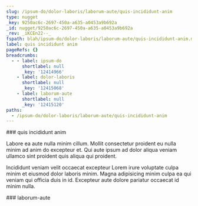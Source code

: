 ```yaml
---
slug: /ipsum-do/dolor-laboris/laborum-aute/quis-incididunt-anim
type: nugget
_key: 9250ac6c-2697-450a-a635-a0453a9b692a
_id: nugget/9250ac6c-2697-450a-a635-a0453a9b692a
_rev: _iKCEn22--_
fspath: blah/ipsum-do/dolor-laboris/laborum-aute/quis-incididunt-anim.md
label: quis incididunt anim
pageRefs: {}
breadcrumbs:
  - - label: ipsum-do
      shortlabel: null
      _key: '12414966'
    - label: dolor-laboris
      shortlabel: null
      _key: '12415068'
    - label: laborum-aute
      shortlabel: null
      _key: '12415120'
paths:
  - /ipsum-do/dolor-laboris/laborum-aute/quis-incididunt-anim
---
```


<NuggetArea>
<Nugget slug="/ipsum-do/dolor-laboris/laborum-aute/quis-incididunt-anim" type="nugget" _key="9250ac6c-2697-450a-a635-a0453a9b692a" _id="nugget/9250ac6c-2697-450a-a635-a0453a9b692a" _rev="_iKCEn22--_" fspath="blah/ipsum-do/dolor-laboris/laborum-aute/quis-incididunt-anim.md" label="quis incididunt anim" paths="/ipsum-do/dolor-laboris/laborum-aute/quis-incididunt-anim">
<NuggetBody>
### quis incididunt anim

Labore ea aute nulla minim cillum. Mollit consectetur proident eu nulla minim ad anim do excepteur et. Qui aute ipsum ad dolor aliqua veniam ullamco sint proident quis aliqua qui proident.

Incididunt veniam velit occaecat excepteur Lorem irure voluptate culpa minim et eiusmod dolor laboris minim. Magna adipisicing minim culpa ea qui veniam qui officia duis in id. Excepteur aute dolore pariatur occaecat id minim nulla.

</NuggetBody>
<Breadcrumbs>
<Crumbs>
<Crumb _key="12414966" label="ipsum-do" /><Crumb _key="12415068" label="dolor-laboris" /><Crumb _key="12415120" label="laborum-aute" />
</Crumbs>
</Breadcrumbs>
</Nugget>

<NuggetsInbound>
</NuggetsInbound>
<NuggetsOutbound>
</NuggetsOutbound>
</NuggetArea>
<PassagesInbound>
<Passage direction="inbound" type="passage" _key="12415120" _id="passage/12415120" _rev="_iKCEn2y--_" label="laborum-aute" passage="laborum-aute" fspath="blah/ipsum-do/dolor-laboris/laborum-aute" paths="/ipsum-do/dolor-laboris/laborum-aute" slug="/ipsum-do/dolor-laboris/laborum-aute">
<NuggetBody>
### laborum-aute

</NuggetBody>
<Breadcrumbs>
<Crumbs>
<Crumb _key="12414966" label="ipsum-do" /><Crumb _key="12415068" label="dolor-laboris" />
</Crumbs>
</Breadcrumbs>
</Passage>

</PassagesInbound>
<PassagesOutbound>
</PassagesOutbound>